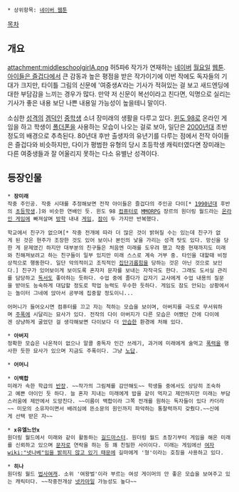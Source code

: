  * 상위항목: [[네이버 웹툰]]
[[목차]]
== 개요 ==
attachment:middleschoolgirlA.png
허5파6 작가가 연재하는 [[네이버]] [[월요일]] [[웹툰]]. [[아이들은 즐겁다]]에서 큰 감동과 높은 평점을 받은 작가이기에 이번 작에도 독자들의 기대가 크지만, 타이틀 그림의 신문에 '여중생A'라는 기사가 적혀있는 걸 보고 새드엔딩에 대한 부담감을 느끼는 경우가 많다. 만약 저 신문이 복선이라고 친다면, 익명으로 실리는 기사가 좋은 내용 보단 나쁜 내용일 가능성이 높을테니 말이다.

소심한 [[성격]]의 [[겜덕]]인 [[중학생]] 소녀 장미래의 생활을 다루고 있다. [[윈도 98]]로 온라인 게임을 하고 학생이 [[폴더폰]]을 사용하는 모습이 나오는 걸로 보아, 일단은 [[2000년대]] 초반 정도의 배경으로 추측된다. 80년대 후반 출생자의 유년기를 다루는 점에서 전작 아이들은 즐겁다와 비슷하지만, 다이가 평범한 유형의 당시 초등학생 캐릭터였다면 장미래는 다른 여중생들과 잘 어울리지 못하는 다소 유별난 성격이다.

== 등장인물 ==
 * '''장미래'''
 작중 주인공. 작중 시대를 추정해보면 전작 아이들은 즐겁다의 주인공 다이[* [[1990년대]] 후반의 [[초등학생]].]와 비슷한 연배인 듯. 윈도 98 [[컴퓨터]]로 [[MMORPG]] 장르의 원더링 월드라는 [[온라인 게임]]에 빠져살며 [[방학]] 내내 [[게임]], [[잠]]이 두 가지만 반복했다. 

 학교에서 친구가 없으며[* 작중 전개에 따라 더 많은 것이 밝혀질 수는 있는데 친구가 없게 된 것은 현주가 조장한 것도 있어 보이나 본인의 낯을 가리는 성격 탓도 있다. 망신을 당한 게 문제였긴 하지만 대부분의 친구들은 처음엔 미래를 도우려 했고 작중 현재까지도 미래와 친해져보려고 하는 친구들이 일부 있지만 미래 스스로 계속 거부 중. 타인을 대할때 비정상적으로 행동한다. 일단 악의적이고 조직적인 [[집단괴롭힘]]을 당하는 것은 아닌 것으로 보인다.] 친구가 있어보이게 보이도록 혼자저 문자를 보내는 자작극도 한다. 그래도 도서실 관리를 담당하고 [[독서]]도 좋아하는 듯하다. 수업 중에 졸다가 갑자기 교사에게 수업 내용의 질문을 받아도 능숙하게 대답할 정도로 학업 능력도 우수한 듯하다. 게임도 잠도 안되는 상황에서는 놀이터 그네에 앉아서 공부에 집중할 정도이니...

 어머니가 들어오시면 컴퓨터를 끄고 자는 척하는 모습을 보이며, 아버지를 극도로 무서워하며 [[취객|주폭]]에 시달리는 묘사가 있다. 전작의 다이 아버지가 다른 모습은 어쨌던 간에 다이에겐 상냥하게 굴었던 걸 생각해보면 다이보다 더 [[안습]]한 환경에 처해 있다.

 * '''아버지'''
 정확한 모습은 나온적이 없으나 알콜 중독자 인간 쓰레기, 과거에 미래에게 술먹고 [[폭력]]을 행사한 듯한 묘사가 있으며 지금도 주폭이다. 그냥 [[노답]].

 * '''어머니'''

 * '''이백합'''
 미래가 속한 학급의 [[반장]]. ~~작가의 그림체를 감안해도~~ 학생들 중에서도 상당히 조숙하고 예쁜 아이인 듯 하다. 늘 혼자 지내는 미래에게 밥을 같이 먹자고 제안하지만 미래는 부담스러움에 제안에서 도망친다. ~~이름이 백합이라 그쪽 전개를 원하는 독자들이 있다 카더라~~ 미모의 소유자이면서 배려심에 뜬소문의 원인까지 파악하는 통찰력까지 갖췄다.~~신에게 선택 받은 자~~

 * '''x유엘느안x'''
 원더링 월드에서 미래와 같이 활동하는 [[길드]]마스터. 원더링 월드 초창기부터 게임을 해온 미래를 신뢰하고 있으며 [[문자]]로 연락을 하는 등 꽤 친밀한 사이이다. 미래는 게임에선 [[여자]][[wiki:"넷나베"임을 밝히지 않고 있기 때문에]] 길마에게 '형'이라는 호칭을 사용하고 있다.

 * '''히나'''
 원더링 월드 [[법사]]여캐. 소위 '여왕벌'이라 부르는 여성 게이머의 안 좋은 모습을 보여주고 있는 캐릭터다. ~~작중전개상 [[넷카마]]일 가능성도 높다~~
